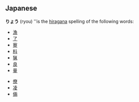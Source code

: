 ==Japanese==
'''りょう''' (ryou) ''is the [[hiragana]] spelling of the following words:
<!-- more common words -->
* [[漁]]
* [[了]]
* [[寮]]
* [[料]]
* [[猟]]
* [[良]]
* [[量]]
<!-- less common words -->
* [[僚]]
* [[凌]]
* [[倆]]